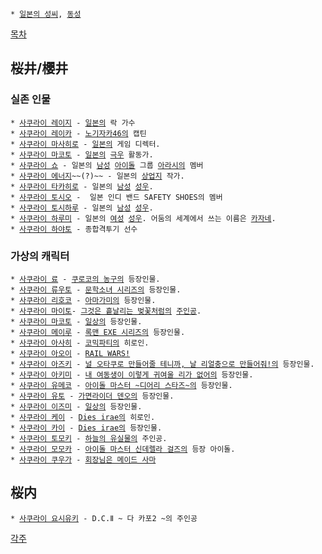  * [[일본의 성씨]], [[동성]]

[[목차]]
== 桜井/櫻井 ==
=== 실존 인물 ===
 * [[사쿠라이 레이지]] - [[일본]]의 락 가수
 * [[사쿠라이 레이카]] - [[노기자카46]]의 캡틴
 * [[사쿠라이 마사히로]] - [[일본]]의 게임 디렉터.
 * [[타카다 마코토|사쿠라이 마코토]] - [[일본]]의 [[극우]] 활동가.
 * [[사쿠라이 쇼]] - 일본의 [[남성]] [[아이돌]] 그룹 [[아라시]]의 멤버
 * [[사쿠라이 에너지]]~~(?)~~ - 일본의 [[상업지]] 작가.
 * [[사쿠라이 타카히로]] - 일본의 [[남성]] [[성우]].
 * [[사쿠라이 토시오]] -  일본 인디 밴드 SAFETY SHOES의 멤버
 * [[사쿠라이 토시하루]] - 일본의 [[남성]] [[성우]].
 * [[사쿠라이 하루미]] - 일본의 [[여성]] [[성우]]. 어둠의 세계에서 쓰는 이름은 [[카자네]].
 * [[사쿠라이 하야토]] - 종합격투기 선수

=== 가상의 캐릭터 ===
 * [[사쿠라이 료]] - [[쿠로코의 농구]]의 등장인물.
 * [[사쿠라이 류우토]] - [[문학소녀 시리즈]]의 등장인물.
 * [[사쿠라이 리호코]] - [[아마가미]]의 등장인물. 
 * [[사쿠라이 마이토]]- [[그것은 흩날리는 벚꽃처럼]]의 [[주인공]].
 * [[사쿠라이 마코토]] - [[일상(만화)|일상]]의 등장인물.
 * [[사쿠라이 메이루]] - [[록맨 EXE 시리즈]]의 등장인물.
 * [[사쿠라이 아사히]] - [[코믹파티]]의 히로인.
 * [[사쿠라이 아오이]] - [[RAIL WARS!]]
 * [[사쿠라이 아즈키]] - [[널 오타쿠로 만들어줄 테니까, 날 리얼충으로 만들어줘!]]의 등장인물.
 * [[사쿠라이 아키미]] - [[내 여동생이 이렇게 귀여울 리가 없어]]의 등장인물.
 * [[사쿠라이 유메코]] - [[아이돌 마스터 ~디어리 스타즈~]]의 등장인물.
 * [[사쿠라이 유토]] - [[가면라이더 덴오]]의 등장인물.
 * [[사쿠라이 이즈미]] - [[일상(만화)|일상]]의 등장인물.
 * [[사쿠라이 케이]] - [[Dies irae]]의 히로인.
 * [[사쿠라이 카이]] - [[Dies irae]]의 등장인물.
 * [[사쿠라이 토모키]] - [[하늘의 유실물]]의 주인공.
 * [[사쿠라이 모모카]] - [[아이돌 마스터 신데렐라 걸즈]]의 등장 아이돌.
 * [[사쿠라이 쿠우가]] - [[회장님은 메이드 사마]]
== 桜内 ==
 * [[사쿠라이 요시유키]] - D.C.Ⅱ ~ 다 카포2 ~의 주인공

[[각주]]
